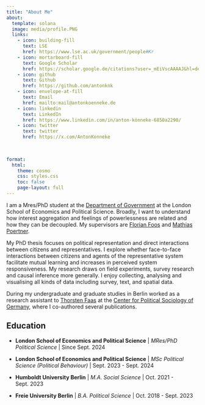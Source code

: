 ```yaml
---
title: "About Me"
about:
  template: solana
  image: media/profile.PNG
  links:
    - icon: building-fill
      text: LSE
      href: https://www.lse.ac.uk/government/people#Kr
    - icon: mortarboard-fill
      text: Google Scholar
      href: https://scholar.google.de/citations?user=_mEiVscAAAAJ&hl=de
    - icon: github
      text: Github
      href: https://github.com/antonknk
    - icon: envelope-at-fill
      text: Email
      href: mailto:mail@antonkoenneke.de
    - icon: linkedin
      text: LinkedIn
      href: https://www.linkedin.com/in/anton-könneke-6850a2290/
    - icon: twitter
      text: twitter
      href: https://x.com/AntonKonneke
      

 
format:
  html:
    theme: cosmo
    css: styles.css
    toc: false
    page-layout: full
---
```


::: {#hero-heading}
I am a Mres/PhD student at the [Department of Government](https://www.lse.ac.uk/government) at the London School of Economics and Political Science. Broadly, I want to understand how interest aggregation and feelings of powerlessness are related and how they can be decoupled. My supervisors are [Florian Foos](https://www.lse.ac.uk/government/people/academic-staff/florian-foos) and [Mathias Poertner](https://www.lse.ac.uk/government/people/academic-staff/mathias-poertner).

My PhD thesis focuses on political representation and direct interactions between citizens and representatives. I explore whether face-to-face interactions between citizens and agents of the representative system facilitate mutual learning and increases in perceived system responsiveness. My research draws on field experiments, survey research and causal inference more generally. I enjoy collecting, analysing and visualising all kinds of data including survey, text, and spatial data.

During my undergraduate and graduate studies in Berlin worked as a research assistant to [Thorsten Faas](https://www.polsoz.fu-berlin.de/en/polwiss/forschung/systeme/empsoz/team/Faas.html) at the [Center for Political Sociology of Germany](https://www.polsoz.fu-berlin.de/en/polwiss/forschung/systeme/empsoz/index.html), where I co-authored several publications.
:::

## Education

-   **London School of Economics and Political Science** \| *MRes/PhD Political Science* \| Since Sept. 2024

-   **London School of Economics and Political Science** \| *MSc Political Science (Political Behaviour)* \| Sept. 2023 - Sept. 2024

-   **Humboldt University Berlin** \| *M.A. Social Science* \| Oct. 2021 - Sept. 2023

-   **Freie University Berlin** \| *B.A. Political Science* \| Oct. 2018 - Sept. 2023

